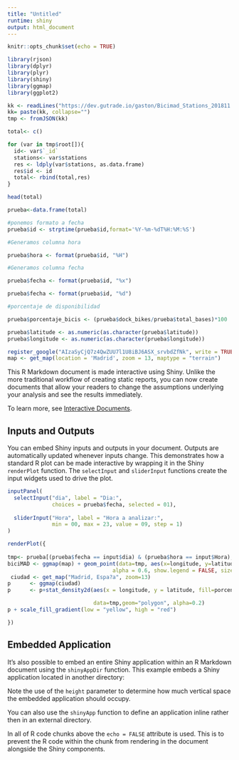 ```yaml
---
title: "Untitled"
runtime: shiny
output: html_document
---
```


```r
knitr::opts_chunk$set(echo = TRUE)

library(rjson)
library(dplyr)
library(plyr)
library(shiny)
library(ggmap)
library(ggplot2)

kk <- readLines("https://dev.gutrade.io/gaston/Bicimad_Stations_201811.json", encoding='ISO-8859-1')
kk= paste(kk, collapse="")
tmp <- fromJSON(kk)

total<- c()

for (var in tmp$root[]){
  id<- var$`_id`
  stations<- var$stations
  res <- ldply(var$stations, as.data.frame)
  res$id <- id
  total<- rbind(total,res)
}

head(total)

prueba<-data.frame(total)

#ponemos formato a fecha
prueba$id <- strptime(prueba$id,format='%Y-%m-%dT%H:%M:%S')

#Generamos columna hora

prueba$hora <- format(prueba$id, "%H")

#Generamos columna fecha

prueba$fecha <- format(prueba$id, "%x")

prueba$fecha <- format(prueba$id, "%d")

#porcentaje de disponibilidad

prueba$porcentaje_bicis <- (prueba$dock_bikes/prueba$total_bases)*100

prueba$latitude <- as.numeric(as.character(prueba$latitude))
prueba$longitude <- as.numeric(as.character(prueba$longitude))

register_google("AIzaSyCjQ7z4QwZUU7l1U8iBJ6ASX_srvbdZfNk", write = TRUE)
map <- get_map(location = 'Madrid', zoom = 13, maptype = "terrain")
```

This R Markdown document is made interactive using Shiny. Unlike the more traditional workflow of creating static reports, you can now create documents that allow your readers to change the assumptions underlying your analysis and see the results immediately. 

To learn more, see [Interactive Documents](http://rmarkdown.rstudio.com/authoring_shiny.html).

## Inputs and Outputs

You can embed Shiny inputs and outputs in your document. Outputs are automatically updated whenever inputs change.  This demonstrates how a standard R plot can be made interactive by wrapping it in the Shiny `renderPlot` function. The `selectInput` and `sliderInput` functions create the input widgets used to drive the plot.

```r
inputPanel(
  selectInput("dia", label = "Dia:",
              choices = prueba$fecha, selected = 01),
  
  sliderInput("Hora", label = "Hora a analizar:",
              min = 00, max = 23, value = 09, step = 1)
)

renderPlot({
  
tmp<- prueba[(prueba$fecha == input$dia) & (prueba$hora == input$Hora),]
biciMAD <- ggmap(map) + geom_point(data=tmp, aes(x=longitude, y=latitude, colour=porcentaje_bicis),
                                 alpha = 0.6, show.legend = FALSE, size=4)
 ciudad <- get_map("Madrid, Espa?a", zoom=13)
p      <- ggmap(ciudad)
p      <- p+stat_density2d(aes(x = longitude, y = latitude, fill=porcentaje_bicis), 

                           data=tmp,geom="polygon", alpha=0.2)
p + scale_fill_gradient(low = "yellow", high = "red")

})
```

## Embedded Application

It's also possible to embed an entire Shiny application within an R Markdown document using the `shinyAppDir` function. This example embeds a Shiny application located in another directory:



Note the use of the `height` parameter to determine how much vertical space the embedded application should occupy.

You can also use the `shinyApp` function to define an application inline rather then in an external directory.

In all of R code chunks above the `echo = FALSE` attribute is used. This is to prevent the R code within the chunk from rendering in the document alongside the Shiny components.



